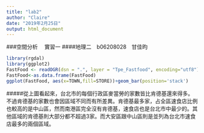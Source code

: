 ```yaml
---
title: "lab2"
author: "Claire"
date: "2019年2月25日"
output: html_document
---
```

###空間分析　 實習一
####地理二　b06208028　甘佳昀　
```r
library(rgdal)
library(ggplot2)
FastFood <- readOGR(dsn = ".", layer = "Tpe_Fastfood", encoding="utf8")
FastFood<-as.data.frame(FastFood)
ggplot(FastFood, aes(x=TOWN,fill=STORE))+geom_bar(position='stack')
```

#####從上圖看起來，台北市的每個行政區麥當勞的家數皆比肯德基還來得多。不過肯德基的家數也會因區域不同而有所差異。肯德基最多家，占全區速食店比例也較高的是中山區，然而南港區完全沒有肯德基，速食店也是台北市中最少的。其他區域的肯德基則大部分都不超過3家。而大安區跟中山區則是並列為台北市速食店最多的兩個區域。